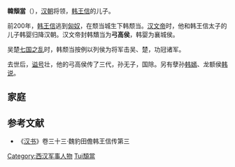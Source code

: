 '''韓頽當'''（{{bd|?||?||catIdx=Han韓頽當}}），[[汉朝|汉朝]]将领，[[韩王信|韩王信]]的儿子。

前200年，[[韩王信|韩王信]]逃到[[匈奴|匈奴]]，在颓当城生下韩颓当。[[汉文帝|汉文帝]]时，他和韩王信太子的儿子韩婴归降汉朝。汉文帝封韩穨当为'''弓高侯'''，韩婴为襄城侯。

吴楚[[七国之乱|七国之乱]]时，韩颓当按例以列侯为将军击吴、楚，功冠诸军。

去世后，[[谥号|谥号]]壮，他的弓高侯传了三代，孙无子，国除。另有孽孙[[韩嫣|韩嫣]]、龙额侯[[韩说|韩说]]。

== 家庭 ==
{{seealso|韩国君主世系图|南阳韩氏世系图}}
<center>
{{familytree/start}}
{{familytree | | | | | | | | | Xi |Xi=[[韩王信|韩王信]]}}
{{familytree | |,|-|-|-|-|-|-|-|(|}}
{{familytree | Tz | | | | | | Td |Tz=太子|Td=弓高壮侯韩颓当}}
{{familytree | |!| | | |,|-|-|-|^|-|-|-|-|-|-|-|.|}}
{{familytree | Yi | | Mo | | | | | | | | | | Ru |Yi=襄城哀侯[[韩婴_(襄城侯)|韩婴]]|Mo=□|Ru=[[韩孺|韩孺]]}}
{{familytree | |!| | | |)|-|-|-|.| | | |,|-|-|-|(|}}
{{familytree | Sz | | Ze | | Na | | Ya | | Yu |Sz=襄城侯[[韩释之|韩释之]]|Ze=弓高侯[[韩则|韩则]]|Na=龙额侯[[韩譊|韩譊]]|Ya=[[韩嫣|韩嫣]]|Yu=按道愍侯[[韩说|韩说]]}}
{{familytree | | | | | | | | | |,|-|-|-|v|-|-|-|(|}}
{{familytree | | | | | | | | | Xi | | Mo| | Ze |Xi=按道侯[[韩兴|韩兴]]|Mo=□|Ze=龙额安侯[[韩增|韩增]]}}
{{familytree | | | | | | | | | | | | | |!| | | |)|-|-|-|.|}}
{{familytree | | | | | | | | | | | | | Ce | | Ba | | Qi |Ce=龙额节侯[[韩岑|韩岑]]|Ba=龙额思侯[[韩宝|韩宝]]|Qi=[[韩骞|韩骞]]}}
{{familytree | | | | | | | | | | | | | |!|}}
{{familytree | | | | | | | | | | | | | Cg |Cg=龙额侯[[韩持弓|韩持弓]]}}
{{familytree/end}}
</center>

==参考文献==
*《[[汉书|汉书]]》卷三十三·魏豹田儋韩王信传第三

{{DEFAULTSORT:Han韓頽當}}
[[Category:西汉军事人物|Category:西汉军事人物]]
[[Category:韩姓|Tui頽當]]